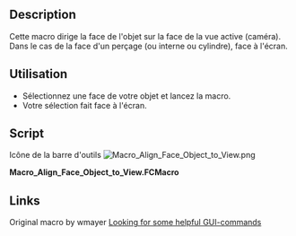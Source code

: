 <languages/>

<div class="mw-translate-fuzzy">
{{Macro/fr
|Name=Macro Align Face Object to View
|Icon=Macro_Align_Face_Object_to_View.png
|Description=Cette macro dirige la face de l'objet sur la face de la vue active.
|Author=Mario52
|Version=0.1
|Date=2015-01-16
|Download=[https://www.freecadweb.org/wiki/images/d/d5/Macro_Align_Face_Object_to_View.png ToolBar Icon]
|FCVersion=Toutes
|SeeAlso=[[File:FCCamera 00.png|32px|FCCamera]] [[Macro_FCCamera/fr|Macro_FCCamera]]
}}
</div>

==Description==

Cette macro dirige la face de l'objet sur la face de la vue active (caméra).
Dans le cas de la face d'un perçage (ou interne ou cylindre), face à l'écran.

<span id="Usage"></span>
==Utilisation==

* Sélectionnez une face de votre objet et lancez la macro.
* Votre sélection fait face à l'écran.

==Script==

Icône de la barre d'outils
[[Image:Macro_Align_Face_Object_to_View.png]]

'''Macro_Align_Face_Object_to_View.FCMacro'''

{{MacroCode|code=
# This macro directs the face of the object on the side of the ActiveView (camera)
# extact FCCamera
# 16/01/2015

__title__="Macro_Align_Face_Object_to_View"
__author__ = "Mario52"

import pivy
from pivy import coin

try:
    v=Gui.Selection.getSelectionEx()[0].SubObjects[0].Surface.Axis    # to Axis
#    v = Gui.Selection.getSelectionEx()[0].SubObjects[0].normalAt(0,0) # normalAt
    r=App.Rotation(App.Vector(0,0,1),v)
    Gui.ActiveDocument.ActiveView.setCameraOrientation(r.Q)
except Exception:
    App.Console.PrintError("Select a face and run the macro"+"\n")

}}

==Links==

Original macro by wmayer [https://forum.freecad.org/viewtopic.php?f=3&t=7029&p=56735&hilit=Shape.Face4#p56735 Looking for some helpful GUI-commands]

{{clear}}